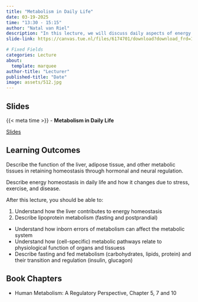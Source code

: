 ```yaml
---
title: "Metabolism in Daily Life"
date: 03-19-2025
time: "13:30 - 15:15"
author: "Natal van Riel"
description: "In this lecture, we will discuss daily aspects of energy metabolism and extend discussion of lipoprotein metabolism, including atherosclerosis."
slide-link: https://canvas.tue.nl/files/6174701/download?download_frd=1

# Fixed Fields
categories: Lecture
about:
  template: marquee
author-title: "Lecturer"
published-title: "Date"
image: assets/512.jpg
---
```


## Slides
::: slide-deck
{{< meta time >}} - **Metabolism in Daily Life**

::: slides
[Slides]({{< meta slide-link >}})
:::
:::

## Learning Outcomes
::: {.callout-important title="Principal Learning Outcome 4"}
Describe the function of the liver, adipose tissue, and other metabolic tissues in retaining homeostasis through hormonal and neural regulation.
:::
::: {.callout-important title="Principal Learning Outcome 5"}
Describe energy homeostasis in daily life and how it changes due to stress, exercise, and disease.
:::

After this lecture, you should be able to:


1. Understand how the liver contributes to energy homeostasis
2. Describe lipoprotein metabolism (fasting and postprandial)
<!--3. Describe relation between lipoprotein metabolism and atherosclerosis-->

<!--Understand energy sources for the brain-->
- Understand how inborn errors of metabolism can affect the metabolic system
* Understand how (cell-specific) metabolic pathways relate to physiological function of organs and tissuess
* Describe fasting and fed metabolism (carbohydrates, lipids, protein) and their transition and regulation (insulin, glucagon)

## Book Chapters

- Human Metabolism: A Regulatory Perspective, Chapter 5, 7 and 10
